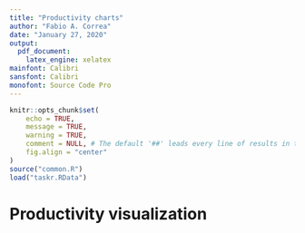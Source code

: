 ```yaml
---
title: "Productivity charts"
author: "Fabio A. Correa"
date: "January 27, 2020"
output:
  pdf_document:
    latex_engine: xelatex
mainfont: Calibri
sansfont: Calibri
monofont: Source Code Pro
---
```


```r
knitr::opts_chunk$set(
	echo = TRUE,
	message = TRUE,
	warning = TRUE,
	comment = NULL, # The default '##' leads every line of results in the final document
	fig.align = "center"
)
source("common.R")
load("taskr.RData")
```

# Productivity visualization
